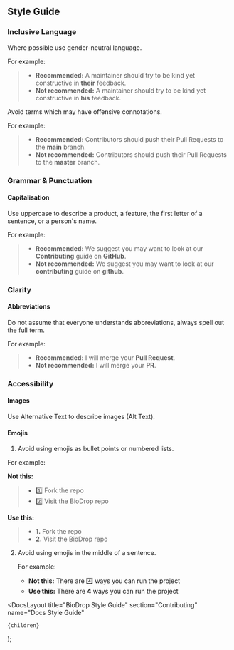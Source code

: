 
## Style Guide

### Inclusive Language

Where possible use gender-neutral language.

For example:

> - **Recommended:** A maintainer should try to be kind yet constructive in **their** feedback.
> - **Not recommended:** A maintainer should try to be kind yet constructive in **his** feedback.

Avoid terms which may have offensive connotations.

For example:

> - **Recommended:** Contributors should push their Pull Requests to the **main** branch.
> - **Not recommended:** Contributors should push their Pull Requests to the **master** branch.

### Grammar & Punctuation

#### Capitalisation

Use uppercase to describe a product, a feature, the first letter of a sentence, or a person's name.

For example:

> - **Recommended:** We suggest you may want to look at our **Contributing** guide on **GitHub**.
> - **Not recommended:** We suggest you may want to look at our **contributing** guide on **github**.

### Clarity

#### Abbreviations

Do not assume that everyone understands abbreviations, always spell out the full term.

For example:

> - **Recommended:** I will merge your **Pull Request**.
> - **Not recommended:** I will merge your **PR**.

### Accessibility

#### Images

Use Alternative Text to describe images (Alt Text).

#### Emojis

1. Avoid using emojis as bullet points or numbered lists.

For example:

**Not this:**

> - 1️⃣ Fork the repo
> - 2️⃣ Visit the BioDrop repo

**Use this:**

> - **1.** Fork the repo
> - **2️.** Visit the BioDrop repo

2. Avoid using emojis in the middle of a sentence.

   For example:

   - **Not this:** There are 4️⃣ ways you can run the project
   - **Use this:** There are **4** ways you can run the project

  <DocsLayout
    title="BioDrop Style Guide"
    section="Contributing"
    name="Docs Style Guide"
  >
    {children}
  </DocsLayout>
);
